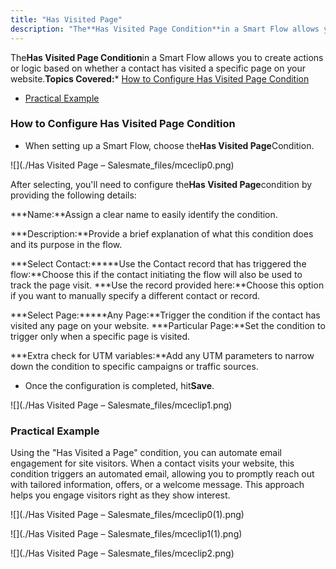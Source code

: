 ```yaml
---
title: "Has Visited Page"
description: "The**Has Visited Page Condition**in a Smart Flow allows you to create actions or logic based on whether a contact has visited a specific page on your"
---
```


The**Has Visited Page Condition**in a Smart Flow allows you to create actions or logic based on whether a contact has visited a specific page on your website.**Topics Covered:***   [How to Configure Has Visited Page Condition](https://support.salesmate.io/hc/en-us/articles/37780733511833-Has-Visited-Page#h_01J8KYRJ4K6HD55VKYVA0WQ7R7)

*   [Practical Example](https://support.salesmate.io/hc/en-us/articles/37780733511833-Has-Visited-Page#h_01J8M20YC8VFAT0HFS6SGG73RM)


### How to Configure Has Visited Page Condition


*   When setting up a Smart Flow, choose the**Has Visited Page**Condition.

![](./Has Visited Page – Salesmate_files/mceclip0.png)

After selecting, you'll need to configure the**Has Visited Page**condition by providing the following details:


***Name:**Assign a clear name to easily identify the condition.

***Description:**Provide a brief explanation of what this condition does and its purpose in the flow.

***Select Contact:*****Use the Contact record that has triggered the flow:**Choose this if the contact initiating the flow will also be used to track the page visit.
    ***Use the record provided here:**Choose this option if you want to manually specify a different contact or record.

***Select Page:*****Any Page:**Trigger the condition if the contact has visited any page on your website.
    ***Particular Page:**Set the condition to trigger only when a specific page is visited.

***Extra check for UTM variables:**Add any UTM parameters to narrow down the condition to specific campaigns or traffic sources.

*   Once the configuration is completed, hit**Save**.

![](./Has Visited Page – Salesmate_files/mceclip1.png)


### Practical Example

Using the "Has Visited a Page" condition, you can automate email engagement for site visitors. When a contact visits your website, this condition triggers an automated email, allowing you to promptly reach out with tailored information, offers, or a welcome message. This approach helps you engage visitors right as they show interest.

![](./Has Visited Page – Salesmate_files/mceclip0(1).png)

![](./Has Visited Page – Salesmate_files/mceclip1(1).png)

![](./Has Visited Page – Salesmate_files/mceclip2.png)
